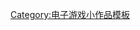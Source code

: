 {{asbox
| image     = Gamepad.svg
| qualifier = 有关[[電子遊戲]]文化
| category  = 電子遊戲文化小作品
| name      = Template:Videogame-culture-stub
}}<noinclude>
[[Category:电子游戏小作品模板]]
</noinclude>